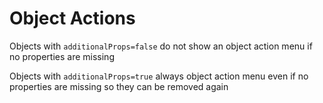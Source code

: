 
<Meta title="ObjectActions" />

# Object Actions

Objects with `additionalProps=false` do not show an object action menu if no properties are missing

<Canvas className="inline" of={ObjectActions.AllPropertiesRequired} />

Objects with `additionalProps=true` always object action menu even if no properties are missing so they can be removed again

<Canvas className="inline" of={ObjectActions.OptionalProperties} />

